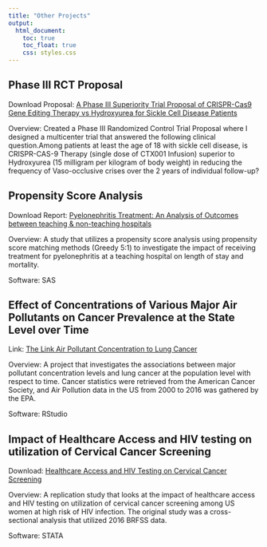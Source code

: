 ```yaml
---
title: "Other Projects"
output: 
  html_document:
    toc: true
    toc_float: true
    css: styles.css
---
```


## Phase III RCT Proposal

Download Proposal: [A Phase III Superiority Trial Proposal of CRISPR-Cas9 Gene Editing Therapy vs Hydroxyurea for Sickle Cell Disease Patients](CRISPR-Cas9 Phase III RCT Proposal.pdf)

Overview: Created a Phase III Randomized Control Trial Proposal where I designed a multicenter trial that answered the following clinical question.Among patients at least the age of 18 with sickle cell disease, is CRISPR-CAS-9 Therapy (single dose of CTX001 Infusion) superior to Hydroxyurea (15 milligram per kilogram of body weight) in reducing the frequency of Vaso-occlusive crises over the 2 years of individual follow-up? 


## Propensity Score Analysis 

Download Report: [Pyelonephritis Treatment: An Analysis of Outcomes between teaching & non-teaching hospitals](Applied Methods Final Project.pdf)

Overview: A study that utilizes a propensity score analysis using propensity score matching methods (Greedy 5:1) to investigate the impact of receiving treatment for pyelonephritis at a teaching hospital on length of stay and mortality. 

Software: SAS


## Effect of Concentrations of Various Major Air Pollutants on Cancer Prevalence at the State Level over Time

Link: [The Link Air Pollutant Concentration to Lung Cancer](https://arajann.github.io/finalproject.github.io/index.html)

Overview: A project that investigates the associations between major pollutant concentration levels and lung cancer at the population level with respect to time. Cancer statistics were retrieved from the American Cancer Society, and Air Pollution data in the US from 2000 to 2016 was gathered by the EPA. 

Software: RStudio


## Impact of Healthcare Access and HIV testing on utilization of Cervical Cancer Screening

Download: [Healthcare Access and HIV Testing on Cervical Cancer Screening](ar4173_jr4102 _final.pdf)

Overview: A replication study that looks at the impact of healthcare access and HIV testing on utilization of cervical cancer screening among US women at high risk of HIV infection. The original study was a cross-sectional analysis that utilized 2016 BRFSS data. 

Software: STATA